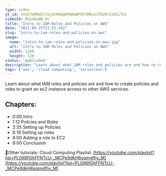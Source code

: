```yaml
---
type: video
yt_id: VVU2YVRMdUlfajQtMHdpRFN6bWFQY3RRLkJTb2Rrd1dCLThz
videoId: BSodkwWB-8s
title: "Intro to IAM Roles and Policies on AWS"
date: "2021-09-25T21:55:34Z"
slug: "intro-to-iam-roles-and-policies-on-aws"
image: 
  name: "intro-to-iam-roles-and-policies-on-aws.jpg"
  alt: "Intro to IAM Roles and Policies on AWS"
  width: 1280
  height: 720
status: 'published'
description: "Learn about what IAM roles and policies are and how to create policies and roles to grant an ec2 instance access to other AWS services."
tags: ['aws', 'cloud computing', 'serverless']
---
```


Learn about what IAM roles and policies are and how to create policies and roles to grant an ec2 instance access to other AWS services.

## Chapters:

* 0:00​ Intro
* 1:12​ Policies and Roles
* 2:35 Setting up Policies
* 6:18 Setting up roles
* 8:00 Adding a role to EC2
* 9:00 Conclusion

🔗Other tutorials:
Cloud Computing Playlist: [https://youtube.com/playlist?list=PL0X6fGhFFNTcU-_MCPe9dkH6sqmgfhy_M](https://youtube.com/playlist?list=PL0X6fGhFFNTcU-_MCPe9dkH6sqmgfhy_M)


